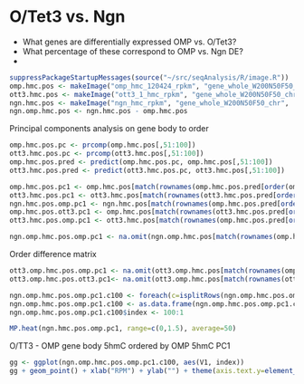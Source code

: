 O/Tet3 vs. Ngn
========================================================

* What genes are differentially expressed OMP vs. O/Tet3?
* What percentage of these correspond to OMP vs. Ngn DE?
* 




```r
suppressPackageStartupMessages(source("~/src/seqAnalysis/R/image.R"))
omp.hmc.pos <- makeImage("omp_hmc_120424_rpkm", "gene_whole_W200N50F50_chr",  data_type="rpkm/mean", image=FALSE)
ott3.hmc.pos <- makeImage("ott3_1_hmc_rpkm", "gene_whole_W200N50F50_chr",  data_type="rpkm/mean", image=FALSE)
ngn.hmc.pos <- makeImage("ngn_hmc_rpkm", "gene_whole_W200N50F50_chr",  data_type="rpkm/mean", image=FALSE)
ngn.omp.hmc.pos <- ngn.hmc.pos - omp.hmc.pos
```



Principal components analysis on gene body to order
```r
omp.hmc.pos.pc <- prcomp(omp.hmc.pos[,51:100])
ott3.hmc.pos.pc <- prcomp(ott3.hmc.pos[,51:100])
omp.hmc.pos.pred <- predict(omp.hmc.pos.pc, omp.hmc.pos[,51:100])
ott3.hmc.pos.pred <- predict(ott3.hmc.pos.pc, ott3.hmc.pos[,51:100])

omp.hmc.pos.pc1 <- omp.hmc.pos[match(rownames(omp.hmc.pos.pred[order(omp.hmc.pos.pred[,1]),]), rownames(omp.hmc.pos)),]
ott3.hmc.pos.pc1 <- ott3.hmc.pos[match(rownames(ott3.hmc.pos.pred[order(ott3.hmc.pos.pred[,1]),]), rownames(ott3.hmc.pos)),]
ngn.hmc.pos.omp.pc1 <- ngn.hmc.pos[match(rownames(omp.hmc.pos.pred[order(omp.hmc.pos.pred[,1]),]), rownames(ngn.hmc.pos)),]
omp.hmc.pos.ott3.pc1 <- omp.hmc.pos[match(rownames(ott3.hmc.pos.pred[order(ott3.hmc.pos.pred[,1]),]), rownames(omp.hmc.pos)),]
ott3.hmc.pos.omp.pc1 <- ott3.hmc.pos[match(rownames(omp.hmc.pos.pred[order(omp.hmc.pos.pred[,1]),]), rownames(ott3.hmc.pos)),]
```

```r
ngn.omp.hmc.pos.omp.pc1 <- na.omit(ngn.omp.hmc.pos[match(rownames(omp.hmc.pos.pc1), rownames(ngn.omp.hmc.pos)),])
```

Order difference matrix
```r
ott3.omp.hmc.pos.omp.pc1 <- na.omit(ott3.omp.hmc.pos[match(rownames(omp.hmc.pos.pc1), rownames(ott3.omp.hmc.pos)),])
ott3.omp.hmc.pos.ott3.pc1<- na.omit(ott3.omp.hmc.pos[match(rownames(ott3.hmc.pos.pc1), rownames(ott3.omp.hmc.pos)),])
```


```r
ngn.omp.hmc.pos.omp.pc1.c100 <- foreach(c=isplitRows(ngn.omp.hmc.pos.omp.pc1[,51:100], chunks=100), .combine="rbind") %do% mean(c, na.rm=TRUE)
ngn.omp.hmc.pos.omp.pc1.c100 <- as.data.frame(ngn.omp.hmc.pos.omp.pc1.c100)
ngn.omp.hmc.pos.omp.pc1.c100$index <- 100:1

```

```r
MP.heat(ngn.hmc.pos.omp.pc1, range=c(0,1.5), average=50)
```

O/TT3 - OMP gene body 5hmC ordered by OMP 5hmC PC1
```r
gg <- ggplot(ngn.omp.hmc.pos.omp.pc1.c100, aes(V1, index))
gg + geom_point() + xlab("RPM") + ylab("") + theme(axis.text.y=element_blank()) + coord_cartesian(xlim=c(-2, .5))
```